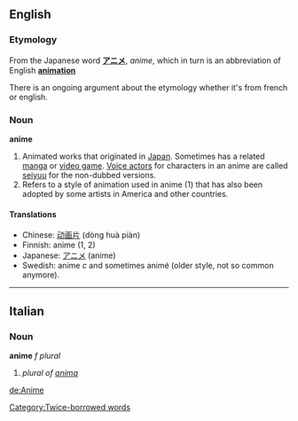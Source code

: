 ==English==
===Etymology===
From the Japanese word '''[[アニメ]]''', ''anime'', which in turn is an abbreviation of English '''[[animation]]'''

There is an ongoing argument about the etymology whether it's from french or english.

===Noun===
'''anime'''

#Animated works that originated in [[Japan]].  Sometimes has a related [[manga]] or [[video game]].  [[Voice actor]]s for characters in an anime are called [[seiyuu]] for the non-dubbed versions.
#Refers to a style of animation used in anime (1) that has also been adopted by some artists in America and other countries.

====Translations====
*Chinese: [[动画片]] (dòng huà piàn)
*Finnish: anime (1, 2)
*Japanese: [[アニメ]] (anime)
*Swedish: anime ''c'' and sometimes animé (older style, not so common anymore).

[[Category:Twice-borrowed words]]

----

==Italian==
===Noun===
'''anime''' ''f plural''

# ''plural of [[anima]]''

[[de:Anime]]
